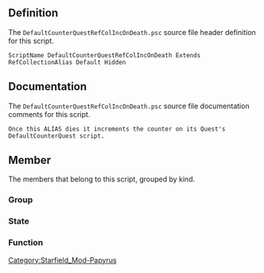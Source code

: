 {{Script_Object_Summary
| title = DefaultCounterQuestRefColIncOnDeath
| name = [[SFM:Script-DefaultCounterQuestRefColIncOnDeath|DefaultCounterQuestRefColIncOnDeath]]
| extends = [[SFM:Script-RefCollectionAlias|RefCollectionAlias]] → [[SFM:Script-Alias|Alias]] → [[SFM:Script-ScriptObject|ScriptObject]]
| flags = Default, Hidden
}}


== Definition ==
The <code>DefaultCounterQuestRefColIncOnDeath.psc</code> source file header definition for this script.

<source lang="papyrus">
ScriptName DefaultCounterQuestRefColIncOnDeath Extends RefCollectionAlias Default Hidden
</source>


== Documentation ==
The <code>DefaultCounterQuestRefColIncOnDeath.psc</code> source file documentation comments for this script.

<source>
Once this ALIAS dies it increments the counter on its Quest's DefaultCounterQuest script.
</source>


== Member ==
The members that belong to this script, grouped by kind.

=== Group ===
{{Script_Object_Member_Summary
| title = Optional_Properties
| script = [[SFM:Script-DefaultCounterQuestRefColIncOnDeath|DefaultCounterQuestRefColIncOnDeath]]
| name = [[SFM:Script-DefaultCounterQuestRefColIncOnDeath/Optional_Properties|Optional_Properties]]
| kind = Group
}}

=== State ===
{{Script_Object_Member_Summary
| title = WaitingForDeath
| script = [[SFM:Script-DefaultCounterQuestRefColIncOnDeath|DefaultCounterQuestRefColIncOnDeath]]
| name = [[SFM:Script-DefaultCounterQuestRefColIncOnDeath/WaitingForDeath|WaitingForDeath]]
| kind = State
}}

=== Function ===
{{Script_Object_Member_Summary
| title = Increment
| script = [[SFM:Script-DefaultCounterQuestRefColIncOnDeath|DefaultCounterQuestRefColIncOnDeath]]
| name = [[SFM:Script-DefaultCounterQuestRefColIncOnDeath/Increment|Increment]]
| kind = Function
| parameters = ObjectReference akSenderRef
}}


[[Category:Starfield_Mod-Papyrus]]
